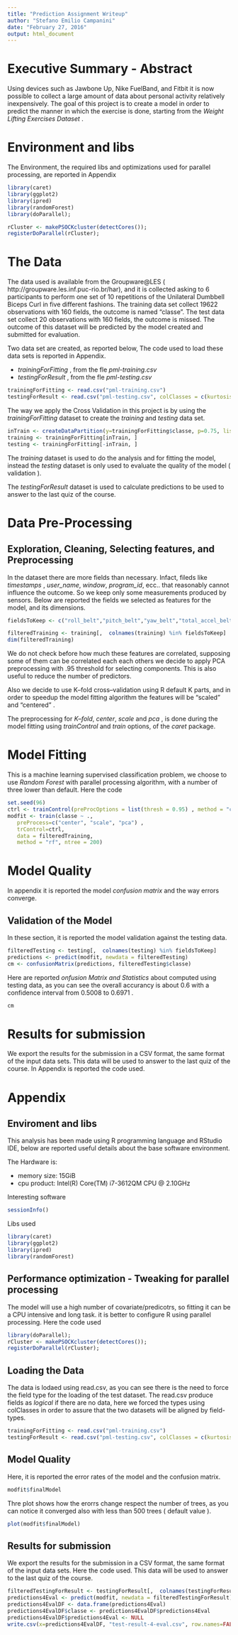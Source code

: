 ```yaml
---
title: "Prediction Assignment Writeup"
author: "Stefano Emilio Campanini"
date: "February 27, 2016"
output: html_document
---
```


# Executive Summary - Abstract

Using devices such as Jawbone Up, Nike FuelBand, and Fitbit it is now possible to collect a large amount of data about personal activity relatively inexpensively. The goal of this project is to create a model in order to predict the manner in which the exercise is done, starting from the *Weight Lifting Exercises Dataset* . 

# Environment and libs

The Environment, the required libs and optimizations used for parallel processing, are reported in Appendix

```r
library(caret)
library(ggplot2)
library(ipred)
library(randomForest)
library(doParallel);

rCluster <- makePSOCKcluster(detectCores());
registerDoParallel(rCluster);
```

# The Data

The data used is available from the Groupware@LES ( http://groupware.les.inf.puc-rio.br/har), and it is collected asking  to 6 participants to perform one set of 10 repetitions of the Unilateral Dumbbell Biceps Curl in five different fashions. 
The training data set collect 19622 observations with 160 fields, the outcome is named "classe". 
The test data set collect 20 observations with 160 fields, the outcome is missed. The outcome of this dataset will be predicted by the model created and submitted for evaluation.

Two data set are created, as reported below, The code used to load these data sets is reported in Appendix.

* *trainingForFitting* , from the fle *pml-training.csv*
* *testingForResult* , from the fle *pml-testing.csv*

```r
trainingForFitting <- read.csv("pml-training.csv")
testingForResult <- read.csv("pml-testing.csv", colClasses = c(kurtosis_roll_belt="factor", kurtosis_picth_belt="factor", kurtosis_yaw_belt="factor", skewness_roll_belt="factor", skewness_roll_belt.1="factor", skewness_yaw_belt="factor", max_roll_belt="numeric", max_picth_belt="integer", max_yaw_belt="factor", min_roll_belt="numeric", min_pitch_belt="integer", min_yaw_belt="factor", amplitude_roll_belt="numeric", amplitude_pitch_belt="integer", amplitude_yaw_belt="factor", var_total_accel_belt="numeric", avg_roll_belt="numeric", stddev_roll_belt="numeric", var_roll_belt="numeric", avg_pitch_belt="numeric", stddev_pitch_belt="numeric", var_pitch_belt="numeric", avg_yaw_belt="numeric", stddev_yaw_belt="numeric", var_yaw_belt="numeric", var_accel_arm="numeric", avg_roll_arm="numeric", stddev_roll_arm="numeric", var_roll_arm="numeric", avg_pitch_arm="numeric", stddev_pitch_arm="numeric", var_pitch_arm="numeric", avg_yaw_arm="numeric", stddev_yaw_arm="numeric", var_yaw_arm="numeric", kurtosis_roll_arm="factor", kurtosis_picth_arm="factor", kurtosis_yaw_arm="factor", skewness_roll_arm="factor", skewness_pitch_arm="factor", skewness_yaw_arm="factor", max_roll_arm="numeric", max_picth_arm="numeric", max_yaw_arm="integer", min_roll_arm="numeric", min_pitch_arm="numeric", min_yaw_arm="integer", amplitude_roll_arm="numeric", amplitude_pitch_arm="numeric", amplitude_yaw_arm="integer", kurtosis_roll_dumbbell="factor", kurtosis_picth_dumbbell="factor", kurtosis_yaw_dumbbell="factor", skewness_roll_dumbbell="factor", skewness_pitch_dumbbell="factor", skewness_yaw_dumbbell="factor", max_roll_dumbbell="numeric", max_picth_dumbbell="numeric", max_yaw_dumbbell="factor", min_roll_dumbbell="numeric", min_pitch_dumbbell="numeric", min_yaw_dumbbell="factor", amplitude_roll_dumbbell="numeric", amplitude_pitch_dumbbell="numeric", amplitude_yaw_dumbbell="factor", var_accel_dumbbell="numeric", avg_roll_dumbbell="numeric", stddev_roll_dumbbell="numeric", var_roll_dumbbell="numeric", avg_pitch_dumbbell="numeric", stddev_pitch_dumbbell="numeric", var_pitch_dumbbell="numeric", avg_yaw_dumbbell="numeric", stddev_yaw_dumbbell="numeric", var_yaw_dumbbell="numeric", kurtosis_roll_forearm="factor", kurtosis_picth_forearm="factor", kurtosis_yaw_forearm="factor", skewness_roll_forearm="factor", skewness_pitch_forearm="factor", skewness_yaw_forearm="factor", max_roll_forearm="numeric", max_picth_forearm="numeric", max_yaw_forearm="factor", min_roll_forearm="numeric", min_pitch_forearm="numeric", min_yaw_forearm="factor", amplitude_roll_forearm="numeric", amplitude_pitch_forearm="numeric", amplitude_yaw_forearm="factor", total_accel_forearm="integer", var_accel_forearm="numeric", avg_roll_forearm="numeric", stddev_roll_forearm="numeric", var_roll_forearm="numeric", avg_pitch_forearm="numeric", stddev_pitch_forearm="numeric", var_pitch_forearm="numeric", avg_yaw_forearm="numeric", stddev_yaw_forearm="numeric", var_yaw_forearm="numeric"))
```

The way we apply the Cross Validation in this project is by using the *trainingForFitting* dataset to create the *training* and *testing* data set.

```r
inTrain <- createDataPartition(y=trainingForFitting$classe, p=0.75, list=FALSE)
training <- trainingForFitting[inTrain, ]
testing <- trainingForFitting[-inTrain, ]
```

The *training* dataset is used to do the analysis and for fitting the model, instead the *testing*  dataset is only used to evaluate the quality of the model ( validation ).

The *testingForResult* dataset is used to calculate predictions to be used to answer to the last quiz of the course.

# Data Pre-Processing

## Exploration, Cleaning, Selecting features, and Preprocessing 

In the dataset there are more fields than necessary. Infact, fileds like *timestamps* , *user_name*, *window*, *program_id*, ecc.. that reasonably cannot influence the outcome. So we keep only some measurements produced by sensors. Below are reported the fields we selected as features for the model, and its dimensions.

```r
fieldsToKeep <- c("roll_belt","pitch_belt","yaw_belt","total_accel_belt","gyros_belt_x","gyros_belt_y","gyros_belt_z","accel_belt_x","accel_belt_y","accel_belt_z","magnet_belt_x","magnet_belt_y","magnet_belt_z","roll_arm","pitch_arm","yaw_arm","total_accel_arm","gyros_arm_x","gyros_arm_y","gyros_arm_z","accel_arm_x","accel_arm_y","accel_arm_z","magnet_arm_x","magnet_arm_y","magnet_arm_z","roll_dumbbell","pitch_dumbbell","yaw_dumbbell","total_accel_dumbbell","gyros_dumbbell_x","gyros_dumbbell_y","gyros_dumbbell_z","accel_dumbbell_x","accel_dumbbell_y","accel_dumbbell_z","magnet_dumbbell_x","magnet_dumbbell_y","magnet_dumbbell_z","roll_forearm","pitch_forearm","yaw_forearm","total_accel_forearm","gyros_forearm_x","gyros_forearm_y","gyros_forearm_z","accel_forearm_x","accel_forearm_y","accel_forearm_z","magnet_forearm_x","magnet_forearm_y","magnet_forearm_z", "classe")

filteredTraining <- training[,  colnames(training) %in% fieldsToKeep]
dim(filteredTraining)
```

We do not check before how much these features are correlated, supposing some of them can be correlated each each others  we decide to apply PCA preprocessing with .95 threshold for selecting components. This is also useful to reduce the number of predictors.

Also we decide to use K–fold cross–validation using R default K parts, and in order to speedup the model fitting algorithm the features will be “scaled” and “centered” .

The preprocessing for *K–fold*, *center*, *scale* and *pca* , is done during the model fitting using *trainControl* and *train* options, of the  *caret*  package.

# Model Fitting

This is a machine learning supervised classification problem, we choose to use *Random Forest* with parallel processing algorithm, with a number of three lower than default. Here the code

```r
set.seed(96)
ctrl <- trainControl(preProcOptions = list(thresh = 0.95) , method = "cv", allowParallel =TRUE)
modfit <- train(classe ~ ., 
   preProcess=c("center", "scale", "pca") , 
   trControl=ctrl,
   data = filteredTraining, 
   method = "rf", ntree = 200)
```


# Model Quality

In appendix it is reported the model *confusion matrix* and the way errors converge. 

## Validation of the Model

In these section, it is reported the model validation against the testing data. 
```r
filteredTesting <- testing[,  colnames(testing) %in% fieldsToKeep]
predictions <- predict(modfit, newdata = filteredTesting)
cm <- confusionMatrix(predictions, filteredTesting$classe)
```

Here are reported *onfusion Matrix and Statistics* about computed using testing data, as you can see the overall accurancy is about 0.6 with a confidence interval from 0.5008 to 0.6971 .

```r
cm
```

# Results for submission 

We export the results for the submission in a CSV format, the same format of the input data sets. This data will be used to answer to the last quiz of the course. In Appendix is reported the code used.

# Appendix

## Enviroment and libs
This analysis has been made using R programming language and RStudio IDE, below are reported useful details about the base software environment.

The Hardware is:

* memory size: 15GiB
* cpu product: Intel(R) Core(TM) i7-3612QM CPU @ 2.10GHz

Interesting software
```r
sessionInfo()
```

Libs used
```r
library(caret)
library(ggplot2)
library(ipred)
library(randomForest)
```

## Performance optimization - Tweaking for parallel processing

The model will use a high number of covariate/predicotrs, so fitting it can be a CPU intensive and long task. it is better to configure R using parallel processing. Here the code used

```r
library(doParallel);
rCluster <- makePSOCKcluster(detectCores());
registerDoParallel(rCluster);
```

## Loading the Data

The data is lodaed using read.csv, as you can see there is the need to force the field type for the loading of the test dataset. The read.csv produce fields as *logical* if there are no data, here we forced the types using colClasses in order to assure that the two datasets will be aligned by field-types.

```r
trainingForFitting <- read.csv("pml-training.csv")
testingForResult <- read.csv("pml-testing.csv", colClasses = c(kurtosis_roll_belt="factor", kurtosis_picth_belt="factor", kurtosis_yaw_belt="factor", skewness_roll_belt="factor", skewness_roll_belt.1="factor", skewness_yaw_belt="factor", max_roll_belt="numeric", max_picth_belt="integer", max_yaw_belt="factor", min_roll_belt="numeric", min_pitch_belt="integer", min_yaw_belt="factor", amplitude_roll_belt="numeric", amplitude_pitch_belt="integer", amplitude_yaw_belt="factor", var_total_accel_belt="numeric", avg_roll_belt="numeric", stddev_roll_belt="numeric", var_roll_belt="numeric", avg_pitch_belt="numeric", stddev_pitch_belt="numeric", var_pitch_belt="numeric", avg_yaw_belt="numeric", stddev_yaw_belt="numeric", var_yaw_belt="numeric", var_accel_arm="numeric", avg_roll_arm="numeric", stddev_roll_arm="numeric", var_roll_arm="numeric", avg_pitch_arm="numeric", stddev_pitch_arm="numeric", var_pitch_arm="numeric", avg_yaw_arm="numeric", stddev_yaw_arm="numeric", var_yaw_arm="numeric", kurtosis_roll_arm="factor", kurtosis_picth_arm="factor", kurtosis_yaw_arm="factor", skewness_roll_arm="factor", skewness_pitch_arm="factor", skewness_yaw_arm="factor", max_roll_arm="numeric", max_picth_arm="numeric", max_yaw_arm="integer", min_roll_arm="numeric", min_pitch_arm="numeric", min_yaw_arm="integer", amplitude_roll_arm="numeric", amplitude_pitch_arm="numeric", amplitude_yaw_arm="integer", kurtosis_roll_dumbbell="factor", kurtosis_picth_dumbbell="factor", kurtosis_yaw_dumbbell="factor", skewness_roll_dumbbell="factor", skewness_pitch_dumbbell="factor", skewness_yaw_dumbbell="factor", max_roll_dumbbell="numeric", max_picth_dumbbell="numeric", max_yaw_dumbbell="factor", min_roll_dumbbell="numeric", min_pitch_dumbbell="numeric", min_yaw_dumbbell="factor", amplitude_roll_dumbbell="numeric", amplitude_pitch_dumbbell="numeric", amplitude_yaw_dumbbell="factor", var_accel_dumbbell="numeric", avg_roll_dumbbell="numeric", stddev_roll_dumbbell="numeric", var_roll_dumbbell="numeric", avg_pitch_dumbbell="numeric", stddev_pitch_dumbbell="numeric", var_pitch_dumbbell="numeric", avg_yaw_dumbbell="numeric", stddev_yaw_dumbbell="numeric", var_yaw_dumbbell="numeric", kurtosis_roll_forearm="factor", kurtosis_picth_forearm="factor", kurtosis_yaw_forearm="factor", skewness_roll_forearm="factor", skewness_pitch_forearm="factor", skewness_yaw_forearm="factor", max_roll_forearm="numeric", max_picth_forearm="numeric", max_yaw_forearm="factor", min_roll_forearm="numeric", min_pitch_forearm="numeric", min_yaw_forearm="factor", amplitude_roll_forearm="numeric", amplitude_pitch_forearm="numeric", amplitude_yaw_forearm="factor", total_accel_forearm="integer", var_accel_forearm="numeric", avg_roll_forearm="numeric", stddev_roll_forearm="numeric", var_roll_forearm="numeric", avg_pitch_forearm="numeric", stddev_pitch_forearm="numeric", var_pitch_forearm="numeric", avg_yaw_forearm="numeric", stddev_yaw_forearm="numeric", var_yaw_forearm="numeric"))
```

## Model Quality

Here, it is reported the error rates of the model and the confusion matrix.
```r
modfit$finalModel
```

Thre plot shows how the erorrs change respect the number of trees, as you can notice it converged also with less than 500 trees ( default value ).
```r
plot(modfit$finalModel)
```

## Results for submission 

We export the results for the submission in a CSV format, the same format of the input data sets. Here the code used. This data will be used to answer to the last quiz of the course.
```r
filteredTestingForResult <- testingForResult[,  colnames(testingForResult) %in% fieldsToKeep]
predictions4Eval <- predict(modfit, newdata = filteredTestingForResult)
predictions4EvalDF <- data.frame(predictions4Eval)
predictions4EvalDF$classe <- predictions4EvalDF$predictions4Eval
predictions4EvalDF$predictions4Eval <- NULL
write.csv(x=predictions4EvalDF, "test-result-4-eval.csv", row.names=FALSE)
```